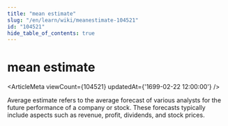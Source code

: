 ```yaml
---
title: "mean estimate"
slug: "/en/learn/wiki/meanestimate-104521"
id: "104521"
hide_table_of_contents: true
---
```



# mean estimate

<ArticleMeta viewCount={104521} updatedAt={'1699-02-22 12:00:00'} />

Average estimate refers to the average forecast of various analysts for the future performance of a company or stock. These forecasts typically include aspects such as revenue, profit, dividends, and stock prices.
